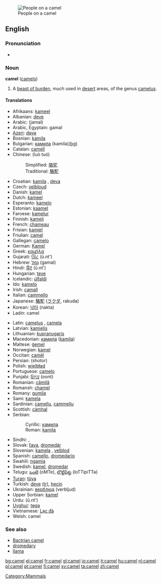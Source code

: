 [[Image:Dromedary.02.jpg|thumb|People on a camel]]
==English==
{{wikipedia}}

===Pronunciation===
*{{IPA|/'kæməl/}}

===Noun===
'''camel''' ([[camels]])

# A [[beast of burden]], much used in [[desert]] areas, of the genus [[camelus]].

====Translations====
{{top}}
*Afrikaans: [[kameel]]
*Albanian: [[deve]]
*Arabic: {{ARchar|[[جمل]]}} (jamal)
*Arabic, Egyptain: gamal
*[[Azeri]]: [[dəvə]]
*Bosnian: [[kamila#Bosnian|kamila]] {{f}}
*Bulgarian: [[камила]] (kamila)[[:bg:камила|(bg)]]
*Catalan: [[camell]]
*Chinese: (luò tuó)
*:Simplified: [[骆驼]]
*:Traditional: [[駱駝]]
*Croatian: [[kamila]] {{f}}, [[deva]] {{f}}
*Czech: [[velbloud]]
*Danish: [[kamel]]
*Dutch: [[kameel]] {{m}}
*Esperanto: [[kamelo]]
*Estonian: [[kaamel]]
*Faroese: [[kamelur]]
*Finnish: [[kameli]]
*French: [[chameau]] {{m}}
*Frisian: [[kamiel]]
*Friulian: [[camęl]]
*Gallegan: [[camelo]]
*German: [[Kamel]] {{n}}
*Greek: [[καμήλα]]
*Gujarati: [[ઊંટ]] (ū.nt')
*Hebrew: [[גמל]] (gamal)
*Hindi: [[ऊँट]] (ū.nt')
*Hungarian: [[teve]]
*Icelandic: [[úlfaldi]]
*Ido: [[kamelo]]
*Irish: [[camall]]
*Italian: [[cammello]] {{m}}
*Japanese: [[駱駝]] ([[ラクダ]], rakuda)
*Korean: [[낙타]] (nakta)
*Ladin: camel
{{mid}}
*Latin: [[camelus]] {{m}}, [[camela]] {{f}}
*Latvian: [[kamielis]]
*Lithuanian: [[kupranugaris]]
*Macedonian: [[камила]] ([[kamila]])
*Maltese: [[ġemel]]
*Norwegian: [[kamel]] {{m}}
*Occitan: [[camèl]]
*Persian: {{FAchar|[[شتر]]}} (shotor)
*Polish: [[wielbłąd]] {{m}}
*Portuguese: [[camelo]]
*Punjabi: [[ਓਨ੍ਤ]] (oont)
*Romanian: [[cămilă]]
*Romansh: [[chamel]]
*Romany: [[gumila]] {{f}}
*Sami: [[kamela]]
*Sardinian: [[camellu]], [[cammellu]]
*Scottish: [[càmhal]]
*Serbian:
*:Cyrillic: [[камила#Serbian|камила]] {{f}}
*:Roman: [[kamila#Serbian|kamila]] {{f}}
*Sindhi: {{SDchar|[[اُٺُ]]}} {{m}}, {{SDchar|[[ڏاچِي]]}} {{m}}
*Slovak: [[ťava]], [[dromedár]]
*Slovenian: [[kamela]] {{f}}, [[velblod]] {{m}}
*Spanish: [[camello]], [[dromedario]]
*Swahili: [[ngamia]]
*Swedish: [[kamel]], [[dromedar]]
*Telugu: [[ఒంటె]] (oMTe), [[లొట్టిపిట్ట]] (loTTipiTTa)
*[[Turan]]: [[tüyə]]
*Turkish: [[deve]] [[:tr:deve|(tr)]], [[hecin]]
*Ukrainian: [[верблюд]] (verbljud)
*Upper Sorbian: [[kamel]]
*Urdu: {{URchar|[[اونٹ|اُونٹ]]}} (ū.nt')
*[[Uyghur]]: [[tɵgə]]
*Vietnamese: [[Lạc đà]]
*Welsh: camel
{{bottom}}

===See also===
*[[Bactrian camel]]
*[[dromedary]]
*[[llama]]

[[Category:Mammals]]

[[bg:camel]]
[[el:camel]]
[[fr:camel]]
[[gl:camel]]
[[io:camel]]
[[it:camel]]
[[hu:camel]]
[[nl:camel]]
[[pl:camel]]
[[pt:camel]]
[[fi:camel]]
[[sv:camel]]
[[ta:camel]]
[[zh:camel]]